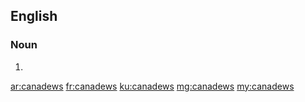 ==English==

===Noun===
{{head|en|plural}}

# {{plural of|canadew|lang=en}}

[[ar:canadews]]
[[fr:canadews]]
[[ku:canadews]]
[[mg:canadews]]
[[my:canadews]]